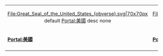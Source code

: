 {| width="96%" border="0" cellpadding="4" cellspacing="4" style="border: 1px solid none; text-align:center; padding:0.3em; background-color: transparent"
| <center><imagemap>
File:Great_Seal_of_the_United_States_(obverse).svg|70x70px
default [[Portal:美國|Portal:美國]]
desc none
</imagemap></center>
| <center><imagemap>
File:Coat_of_Arms_of_Canada.svg|70x70px
default [[Portal:加拿大|Portal:加拿大]]
desc none
</imagemap></center>

|-
|'''[[Portal:美國|Portal:美國]]'''
|'''[[Portal:加拿大|Portal:加拿大]]'''

|-
|}